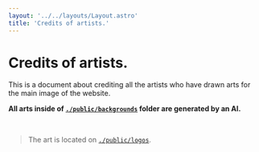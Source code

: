 ```yaml
---
layout: '../../layouts/Layout.astro'
title: 'Credits of artists.'
---
```



# Credits of artists.

This is a document about crediting all the artists who have drawn arts for the main image of the website.

**All arts inside of [`./public/backgrounds`](https://github.com/herisdia/herisdia.me/tree/master/public/backgrounds/) folder are generated by an AI.**

<br />

> The art is located on [`./public/logos`](https://github.com/herisdia/herisdia.me/tree/master/public/logos/).

<br />

<Credits />

<Links>
  <Link color='#b69bc9' text='Return' href='/en/' target={true} />
</Links>
